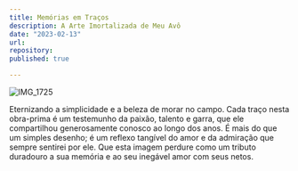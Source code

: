 ```yaml
---
title: Memórias em Traços
description: A Arte Imortalizada de Meu Avô
date: "2023-02-13"
url: 
repository: 
published: true

---
```


![IMG_1725](https://github.com/RafhaelMilanes/PortfolioBear/assets/127360190/bd99c0df-4ddf-45e3-b613-6e4dd718e904)

Eternizando a simplicidade e a beleza de morar no campo. Cada traço nesta obra-prima é um testemunho da paixão, talento e garra,  que ele compartilhou generosamente conosco ao longo dos anos. É mais do que um simples desenho; é um reflexo tangível do amor e da admiração que sempre sentirei por ele. Que esta imagem perdure como um tributo duradouro a sua memória e ao seu inegável amor com seus netos.